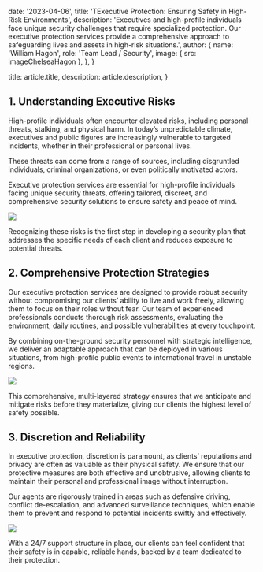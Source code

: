 
  date: '2023-04-06',
  title: 'TExecutive Protection: Ensuring Safety in High-Risk Environments',
  description:
    'Executives and high-profile individuals face unique security challenges that require specialized protection. Our executive protection services provide a comprehensive approach to safeguarding lives and assets in high-risk situations.',
  author: {
    name: 'William Hagon',
    role: 'Team Lead / Security',
    image: { src: imageChelseaHagon },
  },
}

  title: article.title,
  description: article.description,
}

## 1. Understanding Executive Risks

High-profile individuals often encounter elevated risks, including personal threats, stalking, and physical harm. In today’s unpredictable climate, executives and public figures are increasingly vulnerable to targeted incidents, whether in their professional or personal lives.

These threats can come from a range of sources, including disgruntled individuals, criminal organizations, or even politically motivated actors.

<TopTip>
Executive protection services are essential for high-profile individuals facing unique security threats, offering tailored, discreet, and comprehensive security solutions to ensure safety and peace of mind.
</TopTip>

![](./security.jpg)

Recognizing these risks is the first step in developing a security plan that addresses the specific needs of each client and reduces exposure to potential threats.

## 2. Comprehensive Protection Strategies

Our executive protection services are designed to provide robust security without compromising our clients’ ability to live and work freely, allowing them to focus on their roles without fear. Our team of experienced professionals conducts thorough risk assessments, evaluating the environment, daily routines, and possible vulnerabilities at every touchpoint.

By combining on-the-ground security personnel with strategic intelligence, we deliver an adaptable approach that can be deployed in various situations, from high-profile public events to international travel in unstable regions.

![](./camera.jpg)

This comprehensive, multi-layered strategy ensures that we anticipate and mitigate risks before they materialize, giving our clients the highest level of safety possible.

## 3. Discretion and Reliability

In executive protection, discretion is paramount, as clients’ reputations and privacy are often as valuable as their physical safety. We ensure that our protective measures are both effective and unobtrusive, allowing clients to maintain their personal and professional image without interruption.

Our agents are rigorously trained in areas such as defensive driving, conflict de-escalation, and advanced surveillance techniques, which enable them to prevent and respond to potential incidents swiftly and effectively.

![](./computer.jpg)

With a 24/7 support structure in place, our clients can feel confident that their safety is in capable, reliable hands, backed by a team dedicated to their protection.
